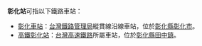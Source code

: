 '''彰化站'''可指以下鐵路車站：
*[[彰化車站|彰化車站]]：[[台灣鐵路管理局|台灣鐵路管理局]]縱貫線沿線車站，位於[[彰化縣|彰化縣]][[彰化市|彰化市]]。
*[[高鐵彰化站|高鐵彰化站]]：[[台灣高速鐵路|台灣高速鐵路]]所屬車站，位於[[彰化縣|彰化縣]][[田中鎮|田中鎮]]。

{{disambig|Cat=三字車站名消歧義}}